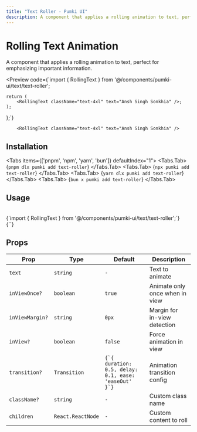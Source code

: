 ```yaml
---
title: "Text Roller - Pumki UI"
description: A component that applies a rolling animation to text, perfect for emphasizing important information.
---
```



# Rolling Text Animation

A component that applies a rolling animation to text, perfect for emphasizing important information.

<Preview
  code={`import { RollingText } from '@/components/pumki-ui/text/text-roller';

    return (
        <RollingText className="text-4xl" text="Ansh Singh Sonkhia" />;
    );
};`}
>
        <RollingText className="text-4xl" text="Ansh Singh Sonkhia" />

</Preview>

## Installation

<Tabs items={['pnpm', 'npm', 'yarn', 'bun']} defaultIndex="1">
  <Tabs.Tab>
    <CodeBlock language="bash">
      {`pnpm dlx pumki add text-roller`}
    </CodeBlock>
  </Tabs.Tab>
  <Tabs.Tab>
    <CodeBlock language="bash">
      {`npx pumki add text-roller`}
    </CodeBlock>
  </Tabs.Tab>
  <Tabs.Tab>
    <CodeBlock language="bash">
      {`yarn dlx pumki add text-roller`}
    </CodeBlock>
  </Tabs.Tab>
  <Tabs.Tab>
    <CodeBlock language="bash">
      {`bun x pumki add text-roller`}
    </CodeBlock>
  </Tabs.Tab>
</Tabs>

## Usage

<br/>

<CodeBlock language="typescript">
    {`import { RollingText } from '@/components/pumki-ui/text/text-roller';`}
</CodeBlock>

<br/>

<CodeBlock language="typescript">
    {`<RollingText text="Pumki UI" />`}
</CodeBlock>

## Props


<PumkiTableStyles />

<PumkiTable>
  <table className="pumki-table">
    <thead>
      <tr>
        <th>Prop</th>
        <th>Type</th>
        <th>Default</th>
        <th>Description</th>
      </tr>
    </thead>
    <tbody>
      <tr>
        <td><code>text</code></td>
        <td><code>string</code></td>
        <td><code>-</code></td>
        <td>Text to animate</td>
      </tr>
      <tr>
        <td><code>inViewOnce?</code></td>
        <td><code>boolean</code></td>
        <td><code>true</code></td>
        <td>Animate only once when in view</td>
      </tr>
      <tr>
        <td><code>inViewMargin?</code></td>
        <td><code>string</code></td>
        <td><code>0px</code></td>
        <td>Margin for in-view detection</td>
      </tr>
      <tr>
        <td><code>inView?</code></td>
        <td><code>boolean</code></td>
        <td><code>false</code></td>
        <td>Force animation in view</td>
      </tr>
      <tr>
        <td><code>transition?</code></td>
        <td><code>Transition</code></td>
        <td><code>{`{ duration: 0.5, delay: 0.1, ease: 'easeOut' }`}</code></td>
        <td>Animation transition config</td>
      </tr>
      <tr>
        <td><code>className?</code></td>
        <td><code>string</code></td>
        <td><code>-</code></td>
        <td>Custom class name</td>
      </tr>
      <tr>
        <td><code>children</code></td>
        <td><code>React.ReactNode</code></td>
        <td><code>-</code></td>
        <td>Custom content to roll</td>
      </tr>
    </tbody>
  </table>
</PumkiTable>